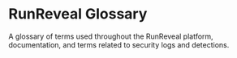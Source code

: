 
# RunReveal Glossary

A glossary of terms used throughout the RunReveal platform, documentation, and terms related to security logs and detections.

<Glossary data={glossaryData} /> 